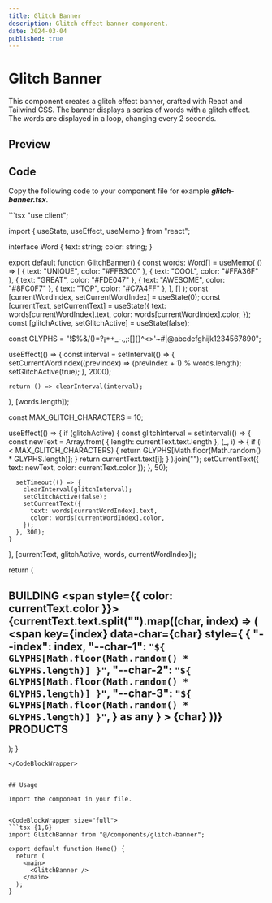 ```yaml
---
title: Glitch Banner
description: Glitch effect banner component.
date: 2024-03-04
published: true
---
```


# Glitch Banner

This component creates a glitch effect banner, crafted with React and Tailwind CSS. The banner displays a series of words with a glitch effect. The words are displayed in a loop, changing every 2 seconds.

## Preview

<ComponentPreview name="glitch"/> 

## Code

Copy the following code to your component file for example ***glitch-banner.tsx***.

<CodeBlockWrapper size="wrapper">
```tsx
"use client";

import { useState, useEffect, useMemo } from "react";

interface Word {
  text: string;
  color: string;
}

export default function GlitchBanner() {
  const words: Word[] = useMemo(
    () => [
      { text: "UNIQUE", color: "#FFB3C0" },
      { text: "COOL", color: "#FFA36F" },
      { text: "GREAT", color: "#FDE047" },
      { text: "AWESOME", color: "#8FC0F7" },
      { text: "TOP", color: "#C7A4FF" },
    ],
    []
  );
  const [currentWordIndex, setCurrentWordIndex] = useState(0);
  const [currentText, setCurrentText] = useState<Word>({
    text: words[currentWordIndex].text,
    color: words[currentWordIndex].color,
  });
  const [glitchActive, setGlitchActive] = useState(false);

  const GLYPHS = "!$%&/()=?¡*+_-.,;:[]{}^<>'~#|@abcdefghijk1234567890";

  useEffect(() => {
    const interval = setInterval(() => {
      setCurrentWordIndex((prevIndex) => (prevIndex + 1) % words.length);
      setGlitchActive(true);
    }, 2000);

    return () => clearInterval(interval);
  }, [words.length]);

  const MAX_GLITCH_CHARACTERS = 10;

  useEffect(() => {
    if (glitchActive) {
      const glitchInterval = setInterval(() => {
        const newText = Array.from(
          { length: currentText.text.length },
          (_, i) => {
            if (i < MAX_GLITCH_CHARACTERS) {
              return GLYPHS[Math.floor(Math.random() * GLYPHS.length)];
            }
            return currentText.text[i];
          }
        ).join("");
        setCurrentText({ text: newText, color: currentText.color });
      }, 50);

      setTimeout(() => {
        clearInterval(glitchInterval);
        setGlitchActive(false);
        setCurrentText({
          text: words[currentWordIndex].text,
          color: words[currentWordIndex].color,
        });
      }, 300);
    }
  }, [currentText, glitchActive, words, currentWordIndex]);

  return (
    <section className="w-full h-[400px] flex justify-center p-4">
      <h1
        className="flex flex-col justify-center w-full h-full text-white text-5xl sm:text-6xl md:text-7xl font-black max-lg:text-center tracking-tighter"
      >
        BUILDING
        <span style={{ color: currentText.color }}>
          {currentText.text.split("").map((char, index) => (
            <span
              key={index}
              data-char={char}
              style={
                {
                  "--index": index,
                  "--char-1": `"${
                    GLYPHS[Math.floor(Math.random() * GLYPHS.length)]
                  }"`,
                  "--char-2": `"${
                    GLYPHS[Math.floor(Math.random() * GLYPHS.length)]
                  }"`,
                  "--char-3": `"${
                    GLYPHS[Math.floor(Math.random() * GLYPHS.length)]
                  }"`,
                } as any
              }
            >
              {char}
            </span>
          ))}
        </span>
        PRODUCTS
      </h1>
    </section>
  );
}
```
</CodeBlockWrapper>


## Usage

Import the component in your file.


<CodeBlockWrapper size="full">
```tsx {1,6}
import GlitchBanner from "@/components/glitch-banner";

export default function Home() {
  return (
    <main>
      <GlitchBanner />
    </main>
  );
}
```
</CodeBlockWrapper>